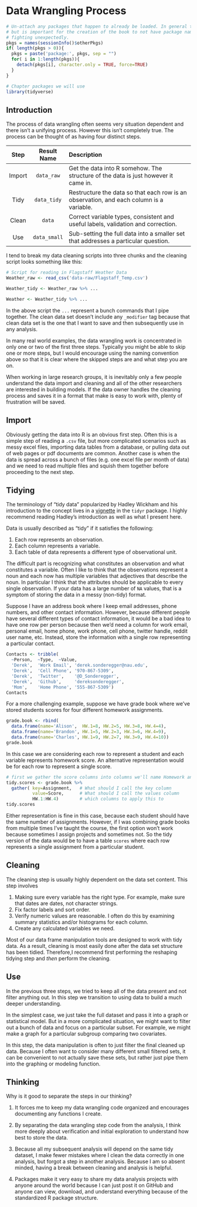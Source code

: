 # Data Wrangling Process{-}

```r
# Un-attach any packages that happen to already be loaded. In general this is unnecessary
# but is important for the creation of the book to not have package namespaces
# fighting unexpectedly.
pkgs = names(sessionInfo()$otherPkgs)
if( length(pkgs > 0)){
  pkgs = paste('package:', pkgs, sep = "")
  for( i in 1:length(pkgs)){
    detach(pkgs[i], character.only = TRUE, force=TRUE)
  }
}
```
```r
# Chapter packages we will use
library(tidyverse)
```

## Introduction
The process of data wrangling often seems very situation dependent and there 
isn't a unifying process. However this isn't completely true. The process can be 
thought of as having four distinct steps.

| **Step**  |  **Result Name** | Description                    |
|:---------:|:-----------:|:------------------------------------------------------------------------|
| Import    | `data_raw`   | Get the data into R somehow. The structure of the data is just however it came in. |
| Tidy      | `data_tidy`  | Restructure the data so that each row is an observation, and each column is a variable.|
| Clean     | `data`       | Correct variable types, consistent and useful labels, validation and correction.   |
| Use       | `data_small` | Sub-setting the full data into a smaller set that addresses a particular question. |


I tend to break my data cleaning scripts into three chunks and the cleaning script 
looks something like this:
```r
# Script for reading in Flagstaff Weather Data
Weather_raw <- read_csv('data-raw/Flagstaff_Temp.csv')

Weather_tidy <- Weather_raw %>% ...

Weather <- Weather_tidy %>% ...
```

In the above script the `...` represent a bunch commands that I pipe together. 
The clean data set doesn't include any `_modifier` tag because that clean data 
set is the one that I want to save and then subsequently use in any analysis. 

In many real world examples, the data wrangling work is concentrated in only one 
or two of the first three steps. Typically you might be able to skip one or more 
steps, but I would encourage using the naming convention above so that it is clear 
where the skipped steps are and what step you are on.

When working in large research groups, it is inevitably only a few people understand
the data import and cleaning and all of the other researchers are interested in building
models. If the data owner handles the cleaning process and saves it in a format that
make is easy to work with, plenty of frustration will be saved.

## Import
Obviously getting the data into R is an obvious first step. Often this is a simple 
step of reading a `.csv` file, but more complicated scenarios such as messy excel 
files, importing data tables from a database, or pulling data out of web pages or 
pdf documents are common.  Another case is when the data is spread across a bunch 
of files (e.g. one excel file per month of data) and we need to read multiple files 
and squish them together before proceeding to the next step.

## Tidying 

The terminology of "tidy data" popularized by Hadley Wickham and his introduction 
to the concept lives in a 
[vignette](https://cran.r-project.org/web/packages/tidyr/vignettes/tidy-data.html) 
in the `tidyr` package. I highly recommend reading Hadley's introduction as well 
as what I present here. 

Data is usually described as "tidy" if it satisfies the following:

1. Each row represents an observation.
2. Each column represents a variable.
3. Each table of data represents a different type of observational unit.

The difficult part is recognizing what constitutes an observation and what constitutes 
a variable. Often I like to think that the observations represent a noun and each 
now has multiple variables that adjectives that describe the noun. In particular I 
think that the attributes should be applicable to every single observation. If your 
data has a large number of `NA` values, that is a symptom of storing the data in a 
messy (non-tidy) format. 

Suppose I have an address book where I keep email addresses, phone numbers, and 
other contact information.  However, because different people have several different 
types of contact information, it would be a bad idea to have one row per person 
because then we'd need a column for work email, personal email, home phone, work 
phone, cell phone, twitter handle, reddit user name, etc. Instead, store the 
information with a single row representing a particular contact.

```r
Contacts <- tribble(
  ~Person,  ~Type,  ~Value,
  'Derek',  'Work Email', 'derek.sonderegger@nau.edu',
  'Derek',  'Cell Phone', '970-867-5309',
  'Derek',  'Twitter',    '@D_Sonderegger',
  'Derek',  'Github',     'dereksonderegger',
  'Mom',    'Home Phone', '555-867-5309')
Contacts
```

For a more challenging example, suppose we have grade book where we've stored 
students scores for four different homework assignments.

```r
grade.book <- rbind(
  data.frame(name='Alison',  HW.1=8, HW.2=5, HW.3=8, HW.4=4),
  data.frame(name='Brandon', HW.1=5, HW.2=3, HW.3=6, HW.4=9),
  data.frame(name='Charles', HW.1=9, HW.2=7, HW.3=9, HW.4=10))
grade.book
```

In this case we are considering each row to represent a student and each variable 
represents homework score. An alternative representation would be for each row to 
represent a single score.

```r
# first we gather the score columns into columns we'll name Homework and Score
tidy.scores <- grade.book %>% 
  gather( key=Assignment,   # What should I call the key column
          value=Score,      # What should I call the values column
          HW.1:HW.4)        # which columns to apply this to
tidy.scores
```

Either representation is fine in this case, because each student should have the 
same number of assignments. However, if I was combining grade books from multiple 
times I've taught the course, the first option won't work because sometimes I 
assign projects and sometimes not. So the tidy version of the data would be to 
have a table `scores` where each row represents a single assignment from a particular 
student.

## Cleaning

The cleaning step is usually highly dependent on the data set content. This step 
involves 

1.  Making sure every variable has the right type. For example, make sure that 
    dates are dates, not character strings. 
2.  Fix factor labels and sort order.
3.  Verify numeric values are reasonable. I often do this by examining summary 
    statistics and/or histograms for each column.
4.  Create any calculated variables we need.

<!-- Example: Factor labels that are screwed up and we have too many groups.  -->

Most of our data frame manipulation tools are designed to work with tidy data. 
As a result, cleaning is most easily done after the data set structure has been 
tidied. Therefore,I recommend first performing the reshaping tidying step and 
*then* perform the cleaning. 


## Use
In the previous three steps, we tried to keep all of the data present and not filter 
anything out. In this step we transition to using data to build a much deeper understanding. 

In the simplest case, we just take the full dataset and pass it into a graph or 
statistical model. But in a more complicated situation, we might want to filter 
out a bunch of data and focus on a particular subset. For example, we might make 
a graph for a particular subgroup comparing two covariates. 

In this step, the data manipulation is often to just filter the final cleaned up 
data. Because I often want to consider many different small filtered sets, it can 
be convenient to not actually save these sets, but rather just pipe them into the 
graphing or modeling function.


## Thinking

Why is it good to separate the steps in our thinking?

1.  It forces me to keep my data wrangling code organized and encourages documenting 
    any functions I create.

2.  By separating the data wrangling step code from the analysis, I think more deeply 
    about verification and initial exploration to understand how best to store the data.
   
3.  Because all my subsequent analysis will depend on the same tidy dataset, I make 
    fewer mistakes where I clean the data correctly in one analysis, but forgot 
    a step in another analysis. Because I am so absent minded, having a break between
    cleaning and analysis is helpful.
   
4.  Packages make it very easy to share my data analysis projects with anyone around 
    the world because I can just post it on GitHub and anyone can view, download, 
    and understand everything because of the standardized R package structure.

